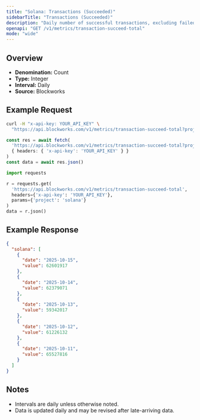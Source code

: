 ```yaml
---
title: "Solana: Transactions (Succeeded)"
sidebarTitle: "Transactions (Succeeded)"
description: "Daily number of successful transactions, excluding failed transactions."
openapi: "GET /v1/metrics/transaction-succeed-total"
mode: "wide"
---
```


## Overview

- **Denomination:** Count
- **Type:** Integer
- **Interval:** Daily
- **Source:** Blockworks

## Example Request

<CodeGroup>

```bash cURL
curl -H "x-api-key: YOUR_API_KEY" \
  "https://api.blockworks.com/v1/metrics/transaction-succeed-total?project=solana"
```

```typescript TypeScript
const res = await fetch(
  'https://api.blockworks.com/v1/metrics/transaction-succeed-total?project=solana',
  { headers: { 'x-api-key': 'YOUR_API_KEY' } }
)
const data = await res.json()
```

```python Python
import requests

r = requests.get(
  'https://api.blockworks.com/v1/metrics/transaction-succeed-total',
  headers={'x-api-key': 'YOUR_API_KEY'},
  params={'project': 'solana'}
)
data = r.json()
```

</CodeGroup>

## Example Response

```json
{
  "solana": [
    {
      "date": "2025-10-15",
      "value": 62601917
    },
    {
      "date": "2025-10-14",
      "value": 62379071
    },
    {
      "date": "2025-10-13",
      "value": 59342017
    },
    {
      "date": "2025-10-12",
      "value": 61226132
    },
    {
      "date": "2025-10-11",
      "value": 65527816
    }
  ]
}
```

## Notes
- Intervals are daily unless otherwise noted.
- Data is updated daily and may be revised after late-arriving data.